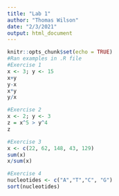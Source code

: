 ```yaml
---
title: "Lab 1"
author: "Thomas Wilson"
date: "2/3/2021"
output: html_document
---
```


```r
knitr::opts_chunk$set(echo = TRUE)
#Ran examples in .R file
#Exercise 1
x <- 3; y <- 15
x+y
y-x
x*y
y/x
```
```r
#Exercise 2
x <- 2; y <- 3
z = x^5 > y^4
z
```
```r
#Exercise 3
x <- c(22, 62, 148, 43, 129)
sum(x)
x/sum(x)
```
```r
#Exercise 4
nucleotides <- c("A","T","C", "G")
sort(nucleotides)
```

